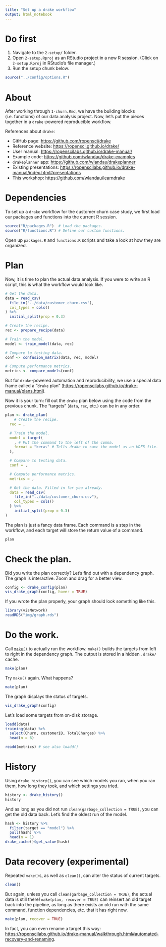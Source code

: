 ```yaml
---
title: "Set up a drake workflow"
output: html_notebook
---
```


# Do first

1. Navigate to the `2-setup/` folder.
2. Open `2-setup.Rproj` as an RStudio project in a new R session. (Click on `2-setup.Rproj` in RStudio's file manager.)
3. Run the setup chunk below.

```r
source("../config/options.R")
```

# About

After working through `1-churn.Rmd`, we have the building blocks (i.e. functions) of our data analysis project. Now, let's put the pieces together in a `drake`-powered reproducible workflow.

References about `drake`:

- GitHub page: <https://github.com/ropensci/drake>
- Reference website: <https://ropensci.github.io/drake/>
- User manual: <https://ropenscilabs.github.io/drake-manual/>
- Example code: <https://github.com/wlandau/drake-examples>
- `drakeplanner` app: <https://github.com/wlandau/drakeplanner>
- Existing presentations: <https://ropenscilabs.github.io/drake-manual/index.html#presentations>
- This workshop: <https://github.com/wlandau/learndrake>

# Dependencies

To set up a `drake` workflow for the customer churn case study, we first load our packages and functions into the current R session.

```r
source("R/packages.R")  # Load the packages.
source("R/functions.R") # Define our custom functions.
```

Open up `packages.R` and `functions.R` scripts and take a look at how they are organized.

# Plan

Now, it is time to plan the actual data analysis. If you were to write an R script, this is what the workflow would look like.

```r
# Get the data.
data = read_csv(
  file_in("../data/customer_churn.csv"),
  col_types = cols()
) %>%
  initial_split(prop = 0.3)

# Create the recipe.
rec <- prepare_recipe(data)

# Train the model.
model <- train_model(data, rec)

# Compare to testing data.
conf <- confusion_matrix(data, rec, model)

# Compute performance metrics.
metrics <- compare_models(conf)
```

But for `drake`-powered automation and reproducibility, we use a special data frame called a "`drake` plan" (<https://ropenscilabs.github.io/drake-manual/plans.html>).

Now it is your turn: fill out the `drake` plan below using the code from the previous chunk. The "targets" (`data`, `rec`, etc.) can be in any order.

```r
plan <- drake_plan(
	# Create the recipe.
  rec = ,

  # Train the model.
  model = target(
  	, # Put the command to the left of the comma.
    format = "keras" # Tells drake to save the model as an HDF5 file.
  ),

  # Compare to testing data.
  conf = ,

  # Compute performance metrics.
  metrics = ,

  # Get the data. Filled in for you already.
  data = read_csv(
    file_in("../data/customer_churn.csv"),
    col_types = cols()
  ) %>%
    initial_split(prop = 0.3)
)
```

The plan is just a fancy data frame. Each command is a step in the workflow, and each target will store the return value of a command. 

```r
plan
```

# Check the plan.

Did you write the plan correctly? Let's find out with a dependency graph. The graph is interactive. Zoom and drag for a better view.

```r
config <- drake_config(plan)
vis_drake_graph(config, hover = TRUE)
```

If you wrote the plan properly, your graph should look something like this.

```r
library(visNetwork)
readRDS("img/graph.rds")
```

# Do the work.

Call [`make()`](https://ropensci.github.io/drake/reference/make.html) to actually run the workflow. `make()` builds the targets from left to right in the dependency graph. The output is stored in a hidden `.drake/` cache.

```r
make(plan)
```

Try `make()` again. What happens?

```r
make(plan)
```

The graph displays the status of targets.

```r
vis_drake_graph(config)
```

Let's load some targets from on-disk storage.

```r
loadd(data)
training(data) %>%
  select(Churn, customerID, TotalCharges) %>%
  head(n = 6)
```

```r
readd(metrics) # see also loadd()
```

# History

Using `drake_history()`, you can see which models you ran, when you ran them, how long they took, and which settings you tried.

```r
history <- drake_history()
history
```

And as long as you did not run `clean(garbage_collection = TRUE)`, you can get the old data back. Let's find the oldest run of the model.

```r
hash <- history %>%
  filter(target == "model") %>%
  pull(hash) %>%
  head(n = 1)
drake_cache()$get_value(hash)
```

# Data recovery (experimental)

Repeated `make()`s, as well as `clean()`, can alter the status of current targets. 

```r
clean()
```

But again, unless you call `clean(garbage_collection = TRUE)`, the actual data is still there! `make(plan, recover = TRUE)` can reinsert an old target back into the pipeline, as long as there exists an old run with the same command, function dependencies, etc. that it has right now.

```r
make(plan, recover = TRUE)
```

In fact, you can even rename a target this way: <https://ropenscilabs.github.io/drake-manual/walkthrough.html#automated-recovery-and-renaming>.

